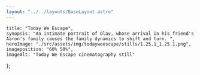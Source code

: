 ```yaml
---
layout: "../../layouts/BaseLayout.astro"
---
```

    title: "Today We Escape",
    synopsis: "An intimate portrait of Olav, whose arrival in his friend's Aaron's family causes the family dynamics to shift and turn. ",
    heroImage: "./src/assets/img/todayweescape/stills/1.25.1_1.25.1.png",
    imageposition: "60% 50%",
    imageAlt: "Today We Escape cinematography still"
};

<ProjectHero title={meta.title} synopsis={meta.synopsis} heroImage={meta.heroImage} alt={meta.imageAlt} imageposition={meta.imageposition} />

<section class="hero">
    <div class="hero-content" data-te-lightbox-init>  
        <ContentPicture image="./src/assets/img/todayweescape/stills/1.115.1_1.115.1.png" alt={meta.imageAlt} />
    </div>
</section>

<section class="hero" data-aos="fade-up" data-aos-duration="600">
    <div id="credits" class="hero-content grid grid-cols-2 gap-2 text-base-200">            
        <CreditsItem crewfunction="Director" crewname="Floris van Severen" />
        <CreditsItem crewfunction="Cast" crewname="Evarist Grauwe" />
        <CreditsItem crewfunction="" crewname="Jaco Lagrange" />
        <CreditsItem crewfunction="" crewname="Janicq Goethals" />
        <CreditsItem crewfunction="" crewname="Joris Bultynck" />
        <CreditsItem crewfunction="1st Assitant Director" crewname="Barbara Loots" />
        <CreditsItem crewfunction="" crewname="Josse de Maesschalk" />      
        <CreditsItem crewfunction="" crewname="Annabelle van Campenhout  " />  
        <CreditsItem crewfunction="Cinematographer" crewname="Victor Maes" />
        <CreditsItem crewfunction="Gaffer" crewname="Sam Baguet" />
        <CreditsItem crewfunction="" crewname="Lino de Koninck" />   
        <CreditsItem crewfunction="Electrician" crewname="Jonas Hollevoet" /> 
        <CreditsItem crewfunction="1st Assistant Camera" crewname="Lino de Koninck" />
        <CreditsItem crewfunction="" crewname="Giel Dhaenens" />
        <CreditsItem crewfunction="" crewname="Nathan Verhaeghe" />        
        <CreditsItem crewfunction="2nd Assistant Camera" crewname="Frederik Stuur" />
    </div>  
</section>

<section class="hero">
    <div class="hero-content grid grid-cols-1 md:grid-cols-2 gap-3" data-te-lightbox-init>            
        <ContentPicture image="./src/assets/img/todayweescape/stills/1.116.1_1.116.1.png" alt={meta.imageAlt} />
        <ContentPicture image="./src/assets/img/todayweescape/stills/1.161.1_1.161.1.png" alt={meta.imageAlt} />
        <ContentPicture image="./src/assets/img/todayweescape/stills/1.193.1_1.193.1.png" alt={meta.imageAlt} />
        <ContentPicture image="./src/assets/img/todayweescape/stills/1.88.1_1.88.1.png" alt={meta.imageAlt} />
        <ContentPicture image="./src/assets/img/todayweescape/stills/1.104.1_1.104.1.png" alt={meta.imageAlt} />
        <ContentPicture image="./src/assets/img/todayweescape/stills/1.111.7_1.111.7.png" alt={meta.imageAlt} />
        <ContentPicture image="./src/assets/img/todayweescape/stills/1.136.1_1.136.1.png" alt={meta.imageAlt} />
        <ContentPicture image="./src/assets/img/todayweescape/stills/1.34.1_1.34.1.png" alt={meta.imageAlt} />
        <ContentPicture image="./src/assets/img/todayweescape/stills/1.47.1_1.47.1.png" alt={meta.imageAlt} />
        <ContentPicture image="./src/assets/img/todayweescape/stills/1.83.1_1.83.1.png" alt={meta.imageAlt} />
        <ContentPicture image="./src/assets/img/todayweescape/stills/1.133.2_1.133.2.png" alt={meta.imageAlt} />
    </div>
</section>


